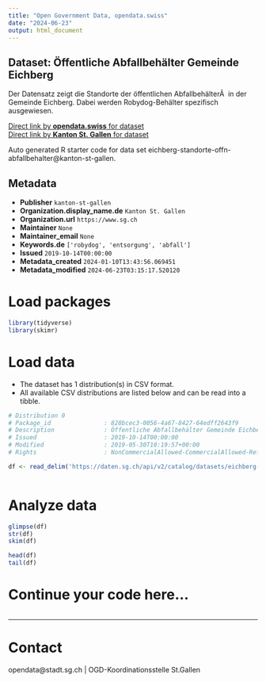 ```yaml
---
title: "Open Government Data, opendata.swiss"
date: "2024-06-23"
output: html_document
---
```


## Dataset: Öffentliche Abfallbehälter Gemeinde Eichberg

Der Datensatz zeigt die Standorte der öffentlichen AbfallbehälterÂ  in der Gemeinde Eichberg. Dabei werden Robydog-Behälter spezifisch ausgewiesen.

[Direct link by **opendata.swiss** for dataset](https://opendata.swiss/de/dataset/offentliche-abfallbehalter-gemeinde-eichberg)<br>
[Direct link by **Kanton St. Gallen** for dataset](https://daten.sg.ch/explore/dataset/eichberg-standorte-offn-abfallbehalter/)

Auto generated R starter code for data set eichberg-standorte-offn-abfallbehalter@kanton-st-gallen.

## Metadata

- **Publisher** `kanton-st-gallen`
- **Organization.display_name.de** `Kanton St. Gallen`
- **Organization.url** `https://www.sg.ch`
- **Maintainer** `None`
- **Maintainer_email** `None`
- **Keywords.de** `['robydog', 'entsorgung', 'abfall']`
- **Issued** `2019-10-14T00:00:00`
- **Metadata_created** `2024-01-10T13:43:56.069451`
- **Metadata_modified** `2024-06-23T03:15:17.520120`


# Load packages

```r

library(tidyverse)
library(skimr)

```

# Load data

-   The dataset has 1 distribution(s) in CSV format.
-   All available CSV distributions are listed below and can be read into a tibble.

```r

# Distribution 0
# Package_id               : 828bcec3-0056-4a67-8427-64edff2643f9
# Description              : Öffentliche Abfallbehälter Gemeinde Eichberg (csv)
# Issued                   : 2019-10-14T00:00:00
# Modified                 : 2019-05-30T10:19:57+00:00
# Rights                   : NonCommercialAllowed-CommercialAllowed-ReferenceRequired

df <- read_delim('https://daten.sg.ch/api/v2/catalog/datasets/eichberg-standorte-offn-abfallbehalter/exports/csv')



```

# Analyze data

```r

glimpse(df)
str(df)
skim(df)

head(df)
tail(df)

```

# Continue your code here...

```r

```

------------------------------------------------------------------------

# Contact

opendata@stadt.sg.ch | OGD-Koordinationsstelle St.Gallen
